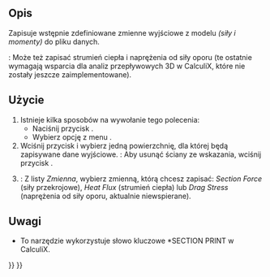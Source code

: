 <languages/>

{{Docnav/pl
|[[FEM_ConstraintPlaneRotation/pl|Wiązanie MPC typu płaszczyzna]]
|[[FEM_ConstraintTransform/pl|Lokalny układ współrzędnych]]
|[[FEM_Workbench/pl|środowisko pracy MES]]
|IconL=FEM_ConstraintPlaneRotation.svg
|IconR=FEM_ConstraintTransform.svg
|IconC=Workbench_FEM.svg
}}

<div class="mw-translate-fuzzy">
{{GuiCommandContainer|
{{GuiCommand/pl
|Name=FEM ConstraintSectionPrint
|Name/pl=MES: Funkcja zapisu wyników z przekroju
|MenuLocation= Model → Cechy geometryczne analizy → Funkcja zapisu wyników z przekroju
|Workbenches=[[FEM_Workbench/pl|MES]]
|Version=0.19
|SeeAlso=
}}
{{GuiCommandFemInfo/pl
|Solvers=CalculiX
}}
}}
</div>

<span id="Description"></span>
==Opis==

Zapisuje wstępnie zdefiniowane zmienne wyjściowe z modelu ''(siły i momenty)'' do pliku danych.

{{Version/pl|1.0}}: Może też zapisać strumień ciepła i naprężenia od siły oporu (te ostatnie wymagają wsparcia dla analiz przepływowych 3D w CalculiX, które nie zostały jeszcze zaimplementowane).

<span id="Usage"></span>
==Użycie==

<div class="mw-translate-fuzzy">
# Istnieje kilka sposobów na wywołanie tego polecenia:
#* Naciśnij przycisk {{Button|[[Image:FEM_ConstraintSectionPrint.svg|16px]] '''Funkcja zapisu wyników z przekroju'''}} .
#* Wybierz opcję z menu {{MenuCommand|Model → Cechy geometryczne analizy → [[Image:FEM_ConstraintSectionPrint.svg|16px]] Funkcja zapisu wyników z przekroju}}.
# Wciśnij przycisk {{Button|Dodaj}} i wybierz jedną powierzchnię, dla której będą zapisywane dane wyjściowe. {{Version/pl|1.1}}: Aby usunąć ściany ze wskazania, wciśnij przycisk {{Button|Usuń}}.
# {{Version|1.0}}: Z listy ''Zmienna'', wybierz zmienną, którą chcesz zapisać: ''Section Force'' (siły przekrojowe), ''Heat Flux'' (strumień ciepła) lub ''Drag Stress'' (naprężenia od siły oporu, aktualnie niewspierane).
</div>

<span id="Notes"></span>
==Uwagi== 

* To narzędzie wykorzystuje słowo kluczowe *SECTION PRINT w CalculiX.


{{Docnav/pl
|[[FEM_ConstraintPlaneRotation/pl|Wiązanie MPC typu płaszczyzna]]
|[[FEM_ConstraintTransform/pl|Lokalny układ współrzędnych]]
|[[FEM_Workbench/pl|środowisko pracy MES]]
|IconL=FEM_ConstraintPlaneRotation.svg
|IconR=FEM_ConstraintTransform.svg
|IconC=Workbench_FEM.svg
}}

{{FEM_Tools_navi{{#translation:}}}}
{{Userdocnavi{{#translation:}}}}